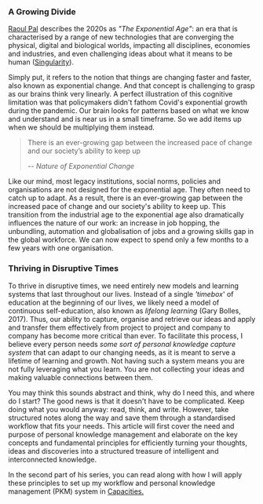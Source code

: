 
<TableOfContentSection chapter="chapter-01" topic="A Growing Divide">
	
### A Growing Divide

[Raoul Pal](https://app.capacities.io/789f7b14-1e17-43f4-adfa-3635d606c49d/a82651eb-5406-4fdc-bb12-151da302876e) describes the 2020s as *"The Exponential Age"*: an era that is characterised by a range of new technologies that are converging the physical, digital and biological worlds, impacting all disciplines, economies and industries, and even challenging ideas about what it means to be human ([Singularity](https://app.capacities.io/789f7b14-1e17-43f4-adfa-3635d606c49d/d30bc384-c0d2-4b9d-8b56-6d4bb00c6681)). 

Simply put, it refers to the notion that things are changing faster and faster, also known as exponential change. And that concept is challenging to grasp as our brains think very linearly. A perfect illustration of this cognitive limitation was that policymakers didn't fathom Covid's exponential growth during the pandemic. Our brain looks for patterns based on what we know and understand and is near us in a small timeframe. So we add items up when we should be multiplying them instead.

> There is an ever-growing gap between the increased pace of change and our society’s ability to keep up
>
> <cite>-- Nature of Exponential Change</cite>

Like our mind, most legacy institutions, social norms, policies and organisations are not designed for the exponential age. They often need to catch up to adapt. As a result, there is an ever-growing gap between the increased pace of change and our society's ability to keep up. This transition from the industrial age to the exponential age also dramatically influences the nature of our work: an increase in job hopping, the unbundling, automation and globalisation of jobs and a growing skills gap in the global workforce. We can now expect to spend only a few months to a few years with one organisation.

</TableOfContentSection>

<TableOfContentSection chapter="chapter-01" topic="Thriving in Disruptive Times">
	
### Thriving in Disruptive Times

To thrive in disruptive times, we need entirely new models and learning systems that last throughout our lives. Instead of a single *'timebox*' of education at the beginning of our lives, we likely need a model of continuous self-education, also known as _lifelong learning_ (Gary Bolles, 2017). Thus, our ability to capture, organise and retrieve our ideas and apply and transfer them effectively from project to project and company to company has become more critical than ever. To facilitate this process, I believe every person needs _some sort of personal knowledge capture system_ that can adapt to our changing needs, as it is meant to serve a lifetime of learning and growth. Not having such a system means you are not fully leveraging what you learn. You are not collecting your ideas and making valuable connections between them.

You may think this sounds abstract and think, why do I need this, and where do I start? The good news is that it doesn't have to be complicated. Keep doing what you would anyway: read, think, and write. However, take structured notes along the way and save them through a standardised workflow that fits your needs. This article will first cover the need and purpose of personal knowledge management and elaborate on the key concepts and fundamental principles for efficiently turning your thoughts, ideas and discoveries into a structured treasure of intelligent and interconnected knowledge.

In the second part of his series, you can read along with how I will apply these principles to set up my workflow and personal knowledge management (PKM) system in [Capacities.](https://capacities.io/)

</TableOfContentSection>
